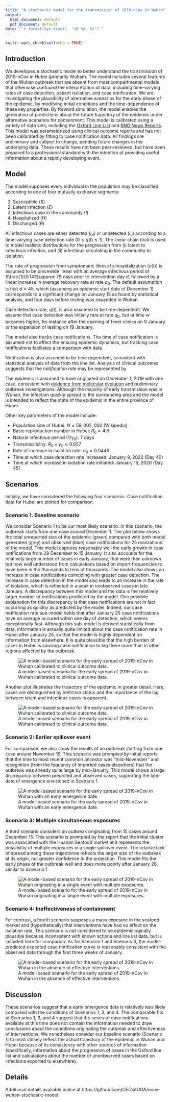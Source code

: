 ```yaml
---
title: "A stochastic model for the transmission of 2019-nCov in Wuhan"
output:
  html_document: default
  pdf_document: default
date: "`r format(Sys.time(), '%B %d, %Y')`"
---
```


```r
knitr::opts_chunk$set(echo = TRUE)
```

## Introduction

We developed a stochastic model to better understand the transmission of 2019-nCov in Hubei (primarily Wuhan).
The model includes several features of the Wuhan outbreak that are absent from most compartmental models that otherwise confound the interpretation of data, including time-varying rates of case detection, patient isolation, and case notification.
We are investigating the plausibility of alternative scenarios for the early phase of the epidemic, by modifying initial conditions and the time-dependence of these key properties.
By forward simulation, the model enables the generation of predictions about the future trajectory of the epidemic under alternative scenarios for containment.
This model is calibrated using a variety of data sets, including the [Oxford Line List](https://docs.google.com/spreadsheets/d/1itaohdPiAeniCXNlntNztZ_oRvjh0HsGuJXUJWET008/edit#gid=0) and [BNO News Reports](https://bnonews.com/index.php/2020/02/the-latest-coronavirus-cases/).
This model was parameterized using clinical outcome reports and has not been calibrated by fitting to case notification data.
All findings are preliminary and subject to change, pending future changes in the underlying data.
These results have not been peer-reviewed, but have been prepared to a professional standard with the intention of providing useful information about a rapidly developing event. 

## Model

The model supposes every individual in the population may be classified according to one of four mutually exclusive segments:

1. Susceptible ($S$)
2. Latent infection ($E$)
3. Infectious case in the community ($I$)
4. Hospitalized ($H$)
5. Discharged ($R$)

All infectious cases are either detected ($I_d$) or undetected ($I_u$) according to a time-varying case detection rate ($0 \leq q(t) \leq 1$).
The linear chain trick is used to model realistic distributions for the progression from (i) latent to infectious infection, and (ii) infectious circulating in the community to isolation.

The rate of progression from symptomatic illness to hospitalization ($\gamma(t)$) is assumed to be piecewide linear with an average infectious period of $\frac{1}{0.143}\approx 7$ days prior to intervention day $d$, followed by a linear increase in average recovery rate at rate $a_0$. The default assumption is that $d=45$, which (assuming an epidemic start date of December 1) corresponds to a signficant change on January 15 as found by statistical analysis, and four days before testing was expanded in Wuhan.

\begin{equation}
  \gamma(t) = 
  \begin{cases}
      \frac{1}{7}, & \text{if } t < d\\
      \frac{1}{7}+ a_0(t-d),   & \text{otherwise}
  \end{cases}
\end{equation}

Case detection rate, $q(t)$, is also assumed to be time-dependent.
We assume that case detection was initially rare at rate $q_0$, but at time $w$ becomes higher, for instance after the opening of fever clinics on 9 January or the expansion of testing on 19 January.

\begin{equation}
  q(t) = 
  \begin{cases}
      q_0, & \text{if } t \leq w\\
      q_1,                   & \text{otherwise}.
  \end{cases}
\end{equation}

The model also tracks case notifications.
The time of case notification is assumed not to affect the ensuing epidemic dynamics, but tracking case notifications faciliates a comparison with data.

Notification is also assumed to be time dependent, consistent with statistical analysis of data from the line list.
Analysis of clinical outcomes suggests that the *notification rate* may be represented by

\begin{equation}
  \eta(t) = 
  \begin{cases}
      (-0.47t+27.2)^{-1}, & \text{if } t \leq 55\\
      1,                   & \text{otherwise}.
  \end{cases}
\end{equation}


The epidemic is assumed to have originated on December 1, 2019 with one case, consistent with [evidence from molecular evolution](https://nextstrain.org/ncov) and preliminary outbreak investigations.
Although the majority of early transmission was in Wuhan, the infection quickly spread to the surrounding area and the model is intended to reflect the state of the epidemic in the entire province of Hubei.

Other key parameters of the model include:

*  Population size of Hubei: $N \approx 59,002,000$ (Wikipedia)
*  Basic reproduction number in Hubei: $R_0=4.6$
* Natural infectious period ($1/\gamma_0$): 7 days
* Transmissibility: $R_0 \times \gamma_0 \approx 0.657$
* Rate of increase in isolation rate: $a_0=0.0446$
* Time at which case detection rate increased: January 9, 2020 (Day 40)
* Time at which increase in isolation rate initiated: January 15, 2020 (Day 45)

## Scenarios

Initially, we have considered the following four scenarios.
Case notification data for Hubei are plotted for comparison.

### Scenario 1. Baseline scenario

We consider Scenario 1 to be our most likely scenario.
In this scenario, the outbreak starts from one case around December 1.
The plot below shows the total unreported size of the epidemic (green) compared with both model generated (grey) and observed (blue) case notifications for 25 realizations of the model.
This model captures reasonably well the early growth in case notifications from 29 December to 15 January.
It also accounts for the relatively large number of cases in early January, that were then unknown but now well understood from calculations based on import frequencies to have been in the thousands to tens of thousands.
The model also shows an increase in case notifications coinciding with greater case detection.
The increase in case detection in the model also leads to an increase in the rate of isolation, which is reflected in a peak in unobserved cases in late January.
A discrepancy between this model and the data is the relatively larger number of notifications predicted by the model.
One possible explanation for this discrepancy is that case notifications are not in fact occurring as quickly as predicted by the model. 
Indeed, our case notification rate sub-model holds that after January 25 case notifications have on average occured within one day of detection, which seems exceptionally fast.
Although this sub-model is derived statistically from data, information is actually quite limited about the case notification rate in Hubei after January 25, so that the model is highly dependent on information from elsewhere.
It is quite plausible that the high burden of cases in Hubei is causing case notification to lag there more than in other regions affected by the outbreak.

![A model-based scenario for the early spread of 2019-nCov in Wuhan calibrated to clinical outcome data.](stochastic-model_files/figure-html/sim1-2.png)

Another plot illustrates the trajectory of the epidemic in greater detail.
Here, cases are distinguished by inefction status and the importance of the lag between latent and infectious cases is apparent.

![A model-based scenario for the early spread of 2019-nCov in Wuhan calibrated to clinical outcome data.](stochastic-model_files/figure-html/sim1-1.png)

### Scenario 2: Earlier spillover event

For comparison, we also show the results of an outbreak starting from one case around November 15.
This scenario was prompted by initial reports that the time to most recent common ancestor was "mid-November" and recognition (from the fequency of imported cases elsewhere) that the outbreak was already quite large by mid-January.
This model shows a large discrepancy between predicted and observed cases, supporting the later date of emergence envisioned in Scenario 1.

![A model-based scenario for the early spread of 2019-nCov in Wuhan with an early emergence date.](stochastic-model_files/figure-html/sim2-1.png)

### Scenario 3: Multiple simultaneous exposures

A third scenario considers an outbreak originating from 15 cases around December 15. This scenario is prompted by the report that the initial cluster was associated with the Huanan Seafood market and represents the possibility of multiple exposures in a single spillover event.
The relative lack of spread among these trajectories reflects the larger size of the outbreak at its origin, not greater confidence in the projection.
This model fits the early phase of the outbreak well and does more poorly after January 28, similar to Scenario 1

![A model-based scenario for the early spread of 2019-nCov in Wuhan originating in a single event with multiple exposures.](stochastic-model_files/figure-html/sim3-1.png)

### Scenario 4: Ineffectiveness of containment

For contrast, a fourth scenario supposes a mass exposure in the seafood market and (hypothetically) that interventions have had no effect on the isolation rate.
This scenario is not considered to be epidemiologically plausible because inconsistent with known actions and line list data, but is included here for comparion.
As for Scenario 1 and Scenario 3, the model-predicted expected case notification curve is reasonably consistent with the observed data through the first three weeks of January.

![A model-based scenario for the early spread of 2019-nCov in Wuhan in the absence of effective interventions.](stochastic-model_files/figure-html/sim4-1.png)


## Discussion

These scenarios suggest that a early emergence data is relatively less likely compared with the conditions of Scenarios 1, 3, and 4.
The comparable fits of Scenarios 1, 3, and 4 suggest that the series of case notifications available at this time does not contain the information needed to draw conclusions about the conditions originating the outbreak and effectiveness of interventions.
We nonetheless consider our baseline scenario (Scenario 1) to most closely reflect the actual trajectory of the epidemic in Wuhan and Hubei because of its consistency with other sources of information (specifically, information about the progression of cases in the Oxford line list and calculations about the number of unonbserved cases based on infections exported to elsewhere).

## Details

Additional details available online at https://github.com/CEIDatUGA/ncov-wuhan-stochastic-model.